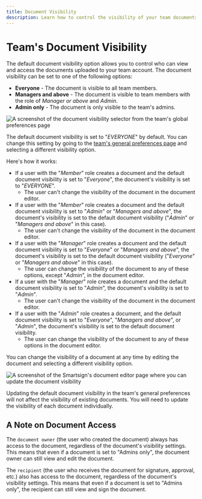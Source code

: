 ```yaml
---
title: Document Visibility
description: Learn how to control the visibility of your team documents.
---
```



# Team's Document Visibility

The default document visibility option allows you to control who can view and access the documents uploaded to your team account. The document visibility can be set to one of the following options:

- **Everyone** - The document is visible to all team members.
- **Managers and above** - The document is visible to team members with the role of _Manager or above_ and _Admin_.
- **Admin only** - The document is only visible to the team's admins.

![A screenshot of the document visibility selector from the team's global preferences page](/teams/team-preferences-document-visibility.webp)

The default document visibility is set to "_EVERYONE_" by default. You can change this setting by going to the [team's general preferences page](/users/teams/preferences) and selecting a different visibility option.

Here's how it works:

- If a user with the "_Member_" role creates a document and the default document visibility is set to "_Everyone_", the document's visibility is set to "_EVERYONE_".
  - The user can't change the visibility of the document in the document editor.
- If a user with the "_Member_" role creates a document and the default document visibility is set to "_Admin_" or "_Managers and above_", the document's visibility is set to the default document visibility ("_Admin_" or "_Managers and above_" in this case).
  - The user can't change the visibility of the document in the document editor.
- If a user with the "_Manager_" role creates a document and the default document visibility is set to "_Everyone_" or "_Managers and above_", the document's visibility is set to the default document visibility ("_Everyone_" or "_Managers and above_" in this case).
  - The user can change the visibility of the document to any of these options, except "_Admin_", in the document editor.
- If a user with the "_Manager_" role creates a document and the default document visibility is set to "_Admin_", the document's visibility is set to "_Admin_".
  - The user can't change the visibility of the document in the document editor.
- If a user with the "_Admin_" role creates a document, and the default document visibility is set to "_Everyone_", "_Managers and above_", or "_Admin_", the document's visibility is set to the default document visibility.
  - The user can change the visibility of the document to any of these options in the document editor.

You can change the visibility of a document at any time by editing the document and selecting a different visibility option.

![A screenshot of the Smartsign's document editor page where you can update the document visibility](/teams/document-visibility-settings.webp)

<Callout type="warning">
  Updating the default document visibility in the team's general preferences will not affect the
  visibility of existing documents. You will need to update the visibility of each document
  individually.
</Callout>

## A Note on Document Access

The `document owner` (the user who created the document) always has access to the document, regardless of the document's visibility settings. This means that even if a document is set to "Admins only", the document owner can still view and edit the document.

The `recipient` (the user who receives the document for signature, approval, etc.) also has access to the document, regardless of the document's visibility settings. This means that even if a document is set to "Admins only", the recipient can still view and sign the document.
